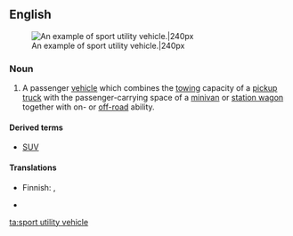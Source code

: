 {{wikipedia}}
==English==
[[File:Wikitbss.jpg|thumb|An example of sport utility vehicle.|240px]]
===Noun===

{{en-noun|sg=[[sport]] [[utility]] [[vehicle]]}}

# A passenger [[vehicle]] which combines the [[tow]]ing capacity of a [[pickup truck]] with the passenger-carrying space of a [[minivan]] or [[station wagon]] together with on- or [[off-road]] ability.

====Derived terms====
*[[SUV]]

====Translations====
{{trans-top|vehicle}}
* Finnish: {{t-|fi|katumaasturi}}, {{t-|fi|city-maasturi}}
{{trans-mid}}
* {{trreq|Tamil}}
{{trans-bottom}}

[[ta:sport utility vehicle]]